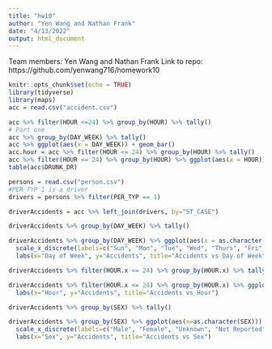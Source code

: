 ```yaml
---
title: "hw10"
author: "Yen Wang and Nathan Frank"
date: "4/13/2022"
output: html_document
---
```


Team members: Yen Wang and Nathan Frank
Link to repo: https://github.com/yenwang716/homework10

```r
knitr::opts_chunk$set(echo = TRUE)
library(tidyverse)
library(maps)
acc = read.csv("accident.csv")
```


```r
acc %>% filter(HOUR <=24) %>% group_by(HOUR) %>% tally()
# Part one
acc %>% group_by(DAY_WEEK) %>% tally()
acc %>% ggplot(aes(x = DAY_WEEK)) + geom_bar()
acc.hour = acc %>% filter(HOUR <= 24) %>% group_by(HOUR) %>% tally()
acc %>% filter(HOUR <= 24) %>% group_by(HOUR) %>% ggplot(aes(x = HOUR)) + geom_bar()
table(acc$DRUNK_DR)
```


```r

persons = read.csv("person.csv")
#PER_TYP 1 is a driver
drivers = persons %>% filter(PER_TYP == 1)

driverAccidents = acc %>% left_join(drivers, by="ST_CASE")

driverAccidents %>% group_by(DAY_WEEK) %>% tally()

driverAccidents %>% group_by(DAY_WEEK) %>% ggplot(aes(x = as.character(DAY_WEEK))) + geom_bar() + 
  scale_x_discrete(labels=c("Sun", "Mon", "Tue", "Wed", "Thurs", "Fri", "Sat")) +
  labs(x="Day of Week", y="Accidents", title="Accidents vs Day of Week")

driverAccidents %>% filter(HOUR.x <= 24) %>% group_by(HOUR.x) %>% tally()

driverAccidents %>% filter(HOUR.x <= 24) %>% group_by(HOUR.x) %>% ggplot(aes(x = HOUR.x)) + geom_bar() +
  labs(x="Hour", y="Accidents", title="Accidents vs Hour")

driverAccidents %>% group_by(SEX) %>% tally()

driverAccidents %>% group_by(SEX) %>% ggplot(aes(x=as.character(SEX))) + geom_bar() + 
  scale_x_discrete(labels=c("Male", "Female", "Unknown", "Not Reported", "NA")) +
  labs(x="Sex", y="Accidents", title="Accidents vs Sex")
```

